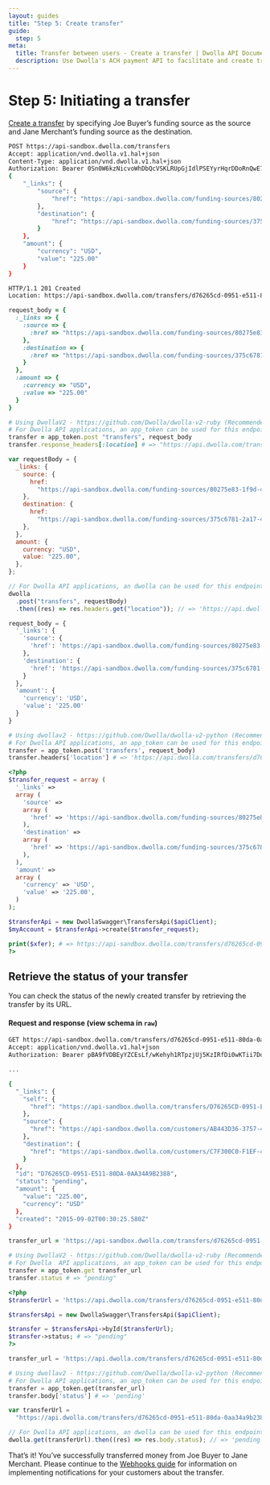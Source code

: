 ```yaml
---
layout: guides
title: "Step 5: Create transfer"
guide:
  step: 5
meta:
  title: Transfer between users - Create a transfer | Dwolla API Documentation
  description: Use Dwolla's ACH payment API to facilitate and create transfers within your application or platform. Use a single API call to create a payment transfer.
---
```


# Step 5: Initiating a transfer

[Create a transfer](https://developers.dwolla.com/api-reference/#transfers) by specifying Joe Buyer’s funding source as the source and Jane Merchant’s funding source as the destination.

```bash
POST https://api-sandbox.dwolla.com/transfers
Accept: application/vnd.dwolla.v1.hal+json
Content-Type: application/vnd.dwolla.v1.hal+json
Authorization: Bearer 0Sn0W6kzNicvoWhDbQcVSKLRUpGjIdlPSEYyrHqrDDoRnQwE7Q
{
    "_links": {
        "source": {
            "href": "https://api-sandbox.dwolla.com/funding-sources/80275e83-1f9d-4bf7-8816-2ddcd5ffc197"
        },
        "destination": {
            "href": "https://api-sandbox.dwolla.com/funding-sources/375c6781-2a17-476c-84f7-db7d2f6ffb31"
        }
    },
    "amount": {
        "currency": "USD",
        "value": "225.00"
    }
}

HTTP/1.1 201 Created
Location: https://api-sandbox.dwolla.com/transfers/d76265cd-0951-e511-80da-0aa34a9b2388
```

```ruby
request_body = {
  :_links => {
    :source => {
      :href => "https://api-sandbox.dwolla.com/funding-sources/80275e83-1f9d-4bf7-8816-2ddcd5ffc197"
    },
    :destination => {
      :href => "https://api-sandbox.dwolla.com/funding-sources/375c6781-2a17-476c-84f7-db7d2f6ffb31"
    }
  },
  :amount => {
    :currency => "USD",
    :value => "225.00"
  }
}

# Using DwollaV2 - https://github.com/Dwolla/dwolla-v2-ruby (Recommended)
# For Dwolla API applications, an app_token can be used for this endpoint. (https://developers.dwolla.com/api-reference/#application-authorization)
transfer = app_token.post "transfers", request_body
transfer.response_headers[:location] # => "https://api.dwolla.com/transfers/d76265cd-0951-e511-80da-0aa34a9b2388"
```

```javascript
var requestBody = {
  _links: {
    source: {
      href:
        "https://api-sandbox.dwolla.com/funding-sources/80275e83-1f9d-4bf7-8816-2ddcd5ffc197",
    },
    destination: {
      href:
        "https://api-sandbox.dwolla.com/funding-sources/375c6781-2a17-476c-84f7-db7d2f6ffb31",
    },
  },
  amount: {
    currency: "USD",
    value: "225.00",
  },
};

// For Dwolla API applications, an dwolla can be used for this endpoint. (https://developers.dwolla.com/api-reference/#application-authorization)
dwolla
  .post("transfers", requestBody)
  .then((res) => res.headers.get("location")); // => 'https://api.dwolla.com/transfers/d76265cd-0951-e511-80da-0aa34a9b2388'
```

```python
request_body = {
  '_links': {
    'source': {
      'href': 'https://api-sandbox.dwolla.com/funding-sources/80275e83-1f9d-4bf7-8816-2ddcd5ffc197'
    },
    'destination': {
      'href': 'https://api-sandbox.dwolla.com/funding-sources/375c6781-2a17-476c-84f7-db7d2f6ffb31'
    }
  },
  'amount': {
    'currency': 'USD',
    'value': '225.00'
  }
}

# Using dwollav2 - https://github.com/Dwolla/dwolla-v2-python (Recommended)
# For Dwolla API applications, an app_token can be used for this endpoint. (https://developers.dwolla.com/api-reference/#application-authorization)
transfer = app_token.post('transfers', request_body)
transfer.headers['location'] # => 'https://api.dwolla.com/transfers/d76265cd-0951-e511-80da-0aa34a9b2388'
```

```php
<?php
$transfer_request = array (
  '_links' =>
  array (
    'source' =>
    array (
      'href' => 'https://api-sandbox.dwolla.com/funding-sources/80275e83-1f9d-4bf7-8816-2ddcd5ffc197',
    ),
    'destination' =>
    array (
      'href' => 'https://api-sandbox.dwolla.com/funding-sources/375c6781-2a17-476c-84f7-db7d2f6ffb31',
    ),
  ),
  'amount' =>
  array (
    'currency' => 'USD',
    'value' => '225.00',
  )
);

$transferApi = new DwollaSwagger\TransfersApi($apiClient);
$myAccount = $transferApi->create($transfer_request);

print($xfer); # => https://api-sandbox.dwolla.com/transfers/d76265cd-0951-e511-80da-0aa34a9b2388
?>
```

## Retrieve the status of your transfer

You can check the status of the newly created transfer by retrieving the transfer by its URL.

#### Request and response (view schema in `raw`)

```bash
GET https://api-sandbox.dwolla.com/transfers/d76265cd-0951-e511-80da-0aa34a9b2388
Accept: application/vnd.dwolla.v1.hal+json
Authorization: Bearer pBA9fVDBEyYZCEsLf/wKehyh1RTpzjUj5KzIRfDi0wKTii7DqY

...

{
  "_links": {
    "self": {
      "href": "https://api-sandbox.dwolla.com/transfers/D76265CD-0951-E511-80DA-0AA34A9B2388"
    },
    "source": {
      "href": "https://api-sandbox.dwolla.com/customers/AB443D36-3757-44C1-A1B4-29727FB3111C"
    },
    "destination": {
      "href": "https://api-sandbox.dwolla.com/customers/C7F300C0-F1EF-4151-9BBE-005005AC3747"
    }
  },
  "id": "D76265CD-0951-E511-80DA-0AA34A9B2388",
  "status": "pending",
  "amount": {
    "value": "225.00",
    "currency": "USD"
  },
  "created": "2015-09-02T00:30:25.580Z"
}
```

```ruby
transfer_url = 'https://api-sandbox.dwolla.com/transfers/d76265cd-0951-e511-80da-0aa34a9b2388'

# Using DwollaV2 - https://github.com/Dwolla/dwolla-v2-ruby (Recommended)
# For Dwolla  API applications, an app_token can be used for this endpoint. (https://developers.dwolla.com/api-reference/#application-authorization)
transfer = app_token.get transfer_url
transfer.status # => "pending"
```

```php
<?php
$transferUrl = 'https://api.dwolla.com/transfers/d76265cd-0951-e511-80da-0aa34a9b2388';

$transfersApi = new DwollaSwagger\TransfersApi($apiClient);

$transfer = $transfersApi->byId($transferUrl);
$transfer->status; # => "pending"
?>
```

```python
transfer_url = 'https://api.dwolla.com/transfers/d76265cd-0951-e511-80da-0aa34a9b2388'

# Using dwollav2 - https://github.com/Dwolla/dwolla-v2-python (Recommended)
# For Dwolla API applications, an app_token can be used for this endpoint. (https://developers.dwolla.com/api-reference/#application-authorization)
transfer = app_token.get(transfer_url)
transfer.body['status'] # => 'pending'
```

```javascript
var transferUrl =
  "https://api.dwolla.com/transfers/d76265cd-0951-e511-80da-0aa34a9b2388";

// For Dwolla API applications, an dwolla can be used for this endpoint. (https://developers.dwolla.com/api-reference/#application-authorization)
dwolla.get(transferUrl).then((res) => res.body.status); // => 'pending'
```

That’s it! You’ve successfully transferred money from Joe Buyer to Jane Merchant. Please continue to the [Webhooks guide](/guides/webhooks) for information on implementing notifications for your customers about the transfer.
